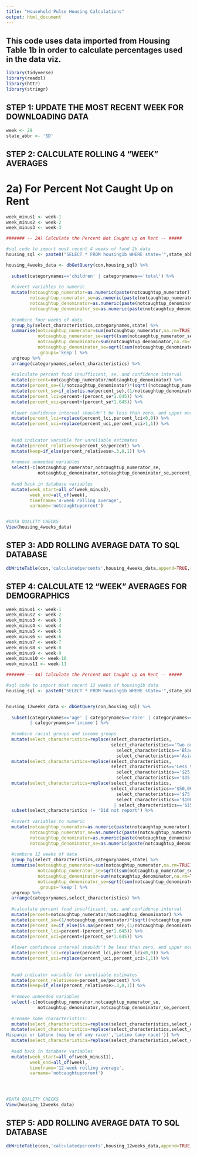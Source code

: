 ```yaml
---
title: "Household Pulse Housing Calculations"
output: html_document
---
```


## This code uses data imported from Housing Table 1b in order to calculate percentages used in the data viz.



```r
library(tidyverse)
library(readxl)
library(httr)
library(stringr)
```

## STEP 1: UPDATE THE MOST RECENT WEEK FOR DOWNLOADING DATA
```r
week <- 29
state_abbr <- 'SD'
```


## STEP 2: CALCULATE ROLLING 4 "WEEK" AVERAGES
# 2a) For Percent Not Caught Up on Rent
```r
week_minus1 <- week-1
week_minus2 <- week-2
week_minus3 <- week-3

####### -- 2A) Calculate the Percent Not Caught up on Rent -- #####

#sql code to import most recent 4 weeks of food 2b data
housing_sql <- paste0("SELECT * FROM housing1b WHERE state='",state_abbr,"' AND (week='",week,"' OR week='",week_minus1,"' OR week='",week_minus2,"' OR week='",week_minus3,"');")

housing_4weeks_data <- dbGetQuery(con,housing_sql) %>%
  
  subset(categorynames=='children' | categorynames=='total') %>%
  
  #covert variables to numeric
  mutate(notcaughtup_numerator=as.numeric(paste(notcaughtup_numerator)),
         notcaughtup_numerator_se=as.numeric(paste(notcaughtup_numerator_se)),
         notcaughtup_denominator=as.numeric(paste(notcaughtup_denominator)),
         notcaughtup_denominator_se=as.numeric(paste(notcaughtup_denominator_se))) %>%
  
  #combine four weeks of data
  group_by(select_characteristics,categorynames,state) %>%
  summarise(notcaughtup_numerator=sum(notcaughtup_numerator,na.rm=TRUE),
            notcaughtup_numerator_se=sqrt((sum(notcaughtup_numerator_se^2))),
            notcaughtup_denominator=sum(notcaughtup_denominator,na.rm=TRUE),
            notcaughtup_denominator_se=sqrt((sum(notcaughtup_denominator_se^2))),
            .groups='keep') %>%
  ungroup %>%
  arrange(categorynames,select_characteristics) %>%
  
  #calculate percent food insufficient, se, and confidence interval
  mutate(percent=notcaughtup_numerator/notcaughtup_denominator) %>%
  mutate(percent_se=(1/notcaughtup_denominator)*(sqrt((notcaughtup_numerator_se^2)-((percent^2)*(notcaughtup_denominator_se^2))))) %>%
  mutate(percent_se=if_else(is.na(percent_se),(1/notcaughtup_denominator)*(sqrt((notcaughtup_numerator_se^2)+((percent^2)*(notcaughtup_denominator_se^2)))),percent_se)) %>%
  mutate(percent_lci=percent-(percent_se*1.645)) %>%
  mutate(percent_uci=percent+(percent_se*1.645)) %>%
  
  #lower confidence interval shouldn't be less than zero, and upper more than 100
  mutate(percent_lci=replace(percent_lci,percent_lci<0,0)) %>%
  mutate(percent_uci=replace(percent_uci,percent_uci>1,1)) %>%
  
  
  #add indicator variable for unreliable estimates
  mutate(percent_relativese=percent_se/percent) %>%
  mutate(keep=if_else(percent_relativese>.3,0,1)) %>%
  
  #remove unneeded variables
  select(-c(notcaughtup_numerator,notcaughtup_numerator_se,
            notcaughtup_denominator,notcaughtup_denominator_se,percent_relativese)) %>%
  
  #add back in database variables
  mutate(week_start=all_of(week_minus3),
         week_end=all_of(week),
         timeframe='4-week rolling average',
         varname='notcaughtuponrent')


#DATA QUALITY CHECKS
View(housing_4weeks_data)
```


## STEP 3: ADD ROLLING AVERAGE DATA TO SQL DATABASE
```r
dbWriteTable(con,'calculatedpercents',housing_4weeks_data,append=TRUE,row.names=FALSE)
```


## STEP 4: CALCULATE 12 "WEEK" AVERAGES FOR DEMOGRAPHICS
```r
week_minus1 <- week-1
week_minus2 <- week-2
week_minus3 <- week-3
week_minus4 <- week-4
week_minus5 <- week-5
week_minus6 <- week-6
week_minus7 <- week-7
week_minus8 <- week-8
week_minus9 <- week-9
week_minus10 <- week-10
week_minus11 <- week-11

####### -- 4A) Calculate the Percent Not Caught up on Rent -- #####

#sql code to import most recent 12 weeks of housing1b data
housing_sql <- paste0("SELECT * FROM housing1b WHERE state='",state_abbr,"' AND (week='",week,"' OR week='",week_minus1,"' OR week='",week_minus2,"' OR week='",week_minus3,"' OR week='",week_minus4,"' OR week='",week_minus5,"' OR week='",week_minus6,"' OR week='",week_minus7,"' OR week='",week_minus8,"' OR week='",week_minus9,"' OR week='",week_minus10,"' OR week='",week_minus11,"');")


housing_12weeks_data <- dbGetQuery(con,housing_sql) %>%
  
  subset(categorynames=='age' | categorynames=='race' | categorynames=='total' 
         | categorynames=='income') %>%
  
  #combine racial groups and income groups
  mutate(select_characteristics=replace(select_characteristics,
                                        select_characteristics=='Two or more races + Other races, not Hispanic' | 
                                          select_characteristics=='Black alone, not Hispanic' | 
                                          select_characteristics=='Asian alone, not Hispanic','Other/multiracial, not Latino')) %>%
  mutate(select_characteristics=replace(select_characteristics,
                                        select_characteristics=='Less than $25,000' | 
                                          select_characteristics=='$25,000 - $34,999' | 
                                          select_characteristics=='$35,000 - $49,999','Less than $50,000')) %>%
  mutate(select_characteristics=replace(select_characteristics,
                                        select_characteristics=='$50,000 - $74,999' | 
                                          select_characteristics=='$75,000 - $99,999' | 
                                          select_characteristics=='$100,000 - $149,999'
                                         | select_characteristics=='$150,000 - $199,999' | select_characteristics=='$200,000 and above','More than $50,000')) %>%
  subset(select_characteristics != 'Did not report') %>%
  
  #covert variables to numeric
  mutate(notcaughtup_numerator=as.numeric(paste(notcaughtup_numerator)),
         notcaughtup_numerator_se=as.numeric(paste(notcaughtup_numerator_se)),
         notcaughtup_denominator=as.numeric(paste(notcaughtup_denominator)),
         notcaughtup_denominator_se=as.numeric(paste(notcaughtup_denominator_se))) %>%
  
  #combine 12 weeks of data
  group_by(select_characteristics,categorynames,state) %>%
  summarise(notcaughtup_numerator=sum(notcaughtup_numerator,na.rm=TRUE),
            notcaughtup_numerator_se=sqrt((sum(notcaughtup_numerator_se^2))),
            notcaughtup_denominator=sum(notcaughtup_denominator,na.rm=TRUE),
            notcaughtup_denominator_se=sqrt((sum(notcaughtup_denominator_se^2))),
            .groups='keep') %>%
  ungroup %>%
  arrange(categorynames,select_characteristics) %>%
  
  #calculate percent food insufficient, se, and confidence interval
  mutate(percent=notcaughtup_numerator/notcaughtup_denominator) %>%
  mutate(percent_se=(1/notcaughtup_denominator)*(sqrt((notcaughtup_numerator_se^2)-((percent^2)*(notcaughtup_denominator_se^2))))) %>%
  mutate(percent_se=if_else(is.na(percent_se),(1/notcaughtup_denominator)*(sqrt((notcaughtup_numerator_se^2)+((percent^2)*(notcaughtup_denominator_se^2)))),percent_se)) %>%
  mutate(percent_lci=percent-(percent_se*1.645)) %>%
  mutate(percent_uci=percent+(percent_se*1.645)) %>%
  
  #lower confidence interval shouldn't be less than zero, and upper more than 100
  mutate(percent_lci=replace(percent_lci,percent_lci<0,0)) %>%
  mutate(percent_uci=replace(percent_uci,percent_uci>1,1)) %>%
  
  
  #add indicator variable for unreliable estimates
  mutate(percent_relativese=percent_se/percent) %>%
  mutate(keep=if_else(percent_relativese>.3,0,1)) %>%
  
  #remove unneeded variables
  select(-c(notcaughtup_numerator,notcaughtup_numerator_se,
            notcaughtup_denominator,notcaughtup_denominator_se,percent_relativese)) %>%
  
  #rename some characteristics:
  mutate(select_characteristics=replace(select_characteristics,select_characteristics=='Total','All adults')) %>%
  mutate(select_characteristics=replace(select_characteristics,select_characteristics=='	
Hispanic or Latino (may be of any race)','Latino (any race)')) %>%
  mutate(select_characteristics=replace(select_characteristics,select_characteristics=='White alone, not Hispanic','White, not Latino')) %>%
  
  #add back in database variables
  mutate(week_start=all_of(week_minus11),
         week_end=all_of(week),
         timeframe='12-week rolling average',
         varname='notcaughtuponrent')




#DATA QUALITY CHECKS
View(housing_12weeks_data)
```


## STEP 5: ADD ROLLING AVERAGE DATA TO SQL DATABASE
```r
dbWriteTable(con,'calculatedpercents',housing_12weeks_data,append=TRUE,row.names=FALSE)
```



